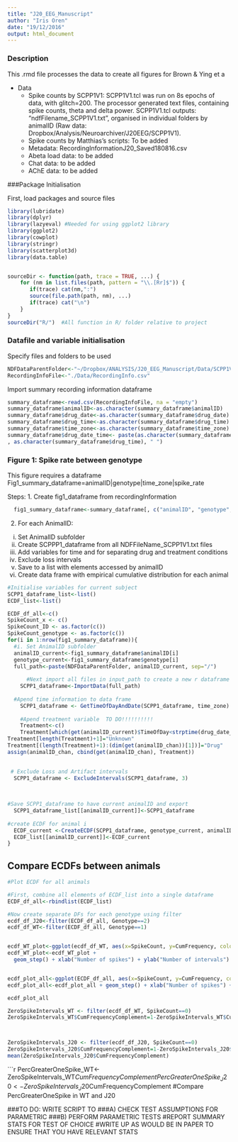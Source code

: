 ```yaml
---
title: "J20_EEG_Manuscript"
author: "Iris Oren"
date: "19/12/2016"
output: html_document
---
```



### Description
This .rmd file processes the data to create all figures for Brown & Ying et a

* Data
  + Spike counts by SCPP1V1: SCPP1V1.tcl was run on 8s epochs of data, with glitch=200. The processor generated text files, containing spike counts, theta and delta power. SCPP1V1.tcl outputs: "ndfFilename_SCPP1V1.txt", organised in individual folders by animalID (Raw data: Dropbox/Analysis/Neuroarchiver/J20EEG/SCPP1V1).
  + Spike counts by Matthias's scripts: To be added
  + Metadata: RecordingInformationJ20_Saved180816.csv
  + Abeta load data: to be added
  + Chat data: to be added
  + AChE data: to be added



###Package Initialisation 

First, load packages and source files
```r
library(lubridate)
library(dplyr)
library(lazyeval) #Needed for using ggplot2 library
library(ggplot2)
library(cowplot)
library(stringr)
library(scatterplot3d)
library(data.table)


sourceDir <- function(path, trace = TRUE, ...) {
    for (nm in list.files(path, pattern = "\\.[Rr]$")) {
       if(trace) cat(nm,":")           
       source(file.path(path, nm), ...)
       if(trace) cat("\n")
    }
}
sourceDir("R/")  #All function in R/ folder relative to project
```
### Datafile and variable initialisation
Specify files and folders to be used
```r
NDFDataParentFolder<-"~/Dropbox/ANALYSIS/J20_EEG_Manuscript/Data/SCPP1V1_TCL"
RecordingInfoFile<-"./Data/RecordingInfo.csv"
```

Import summary recording information dataframe
```r

summary_dataframe<-read.csv(RecordingInfoFile, na = "empty")
summary_dataframe$animalID<-as.character(summary_dataframe$animalID)
summary_dataframe$drug_date<-as.character(summary_dataframe$drug_date)
summary_dataframe$drug_time<-as.character(summary_dataframe$drug_time)
summary_dataframe$time_zone<-as.character(summary_dataframe$time_zone) #Set to "Europe/london" except for animals when clocks changed from GMT-> daylight savings and they stayed on GMT which should be set to "UTC" 
summary_dataframe$drug_date_time<- paste(as.character(summary_dataframe$drug_date)
, as.character(summary_dataframe$drug_time), " ")


```


### Figure 1: Spike rate between genotype

This figure requires a dataframe Fig1_summary_dataframe=animalID|genotype|time_zone|spike_rate

Steps:
1. Create fig1_dataframe from recordingInformation
```r
  fig1_summary_dataframe<-summary_dataframe[, c("animalID", "genotype", "time_zone", "drug_date_time")]
```
  

2. For each AnimalID:
  i. Set AnimalID subfolder
  ii. Create SCPPP1_dataframe from all NDFFileName_SCPP1V1.txt files 
  iii. Add variables for time and for separating drug and treatment conditions
  iv. Exclude loss intervals
  v. Save to a list with elements accessed by animalID
  iv. Create data frame with empirical cumulative distribution for each animal
  
  
```r

#Initialise variables for current subject
SCPP1_dataframe_list<-list()
ECDF_list<-list()

ECDF_df_all<-c()
SpikeCount_x <- c()
SpikeCount_ID <- as.factor(c())
SpikeCount_genotype <- as.factor(c())
for(i in 1:nrow(fig1_summary_dataframe)){
  #i. Set AnimalID subfolder
  animalID_current<-fig1_summary_dataframe$animalID[i]
  genotype_current<-fig1_summary_dataframe$genotype[i]
  full_path<-paste(NDFDataParentFolder, animalID_current, sep="/")
  
      #Next import all files in input_path to create a new r dataframe called             `SCPP1_dataframe'
    SCPP1_dataframe<-ImportData(full_path)
  
  #Apend time information to data frame  
    SCPP1_dataframe <- GetTimeOfDayAndDate(SCPP1_dataframe, time_zone)
  
    #Apend treatment variable  TO DO!!!!!!!!!!
    Treatment<-c()
    Treatment[which(get(animalID_current)$TimeOfDay<strptime(drug_date_time, "%Y-%m-%d %H:%M:%S"))]="Control"
Treatment[length(Treatment)+1]="Unknown"
Treatment[(length(Treatment)+1):(dim(get(animalID_chan))[1])]="Drug"
assign(animalID_chan, cbind(get(animalID_chan), Treatment))
 

 # Exclude Loss and Artifact intervals
  SCPP1_dataframe <- ExcludeIntervals(SCPP1_dataframe, 3)

  
  
#Save SCPP1_dataframe to have current animalID and export
  SCPP1_dataframe_list[[animalID_current]]<-SCPP1_dataframe
  
#create ECDF for animal i
  ECDF_current <-CreateECDF(SCPP1_dataframe, genotype_current, animalID_current)
  ECDF_list[[animalID_current]]<-ECDF_current
}
```

## Compare ECDFs between animals

```r
#Plot ECDF for all animals

#First, combine all elements of ECDF_list into a single dataframe
ECDF_df_all<-rbindlist(ECDF_list)

#Now create separate DFs for each genotype using filter
ecdf_df_J20<-filter(ECDF_df_all, Genotype==2)
ecdf_df_WT<-filter(ECDF_df_all, Genotype==1)


ecdf_WT_plot<-ggplot(ecdf_df_WT, aes(x=SpikeCount, y=CumFrequency, color=AnimalID))
ecdf_WT_plot<-ecdf_WT_plot +
  geom_step() + xlab("Number of spikes") + ylab("Number of intervals")


ecdf_plot_all<-ggplot(ECDF_df_all, aes(x=SpikeCount, y=CumFrequency, color=AnimalID))
ecdf_plot_all<-ecdf_plot_all + geom_step() + xlab("Number of spikes") + ylab("Number of intervals") + facet_wrap(~Genotype)

ecdf_plot_all


```



``` r
ZeroSpikeIntervals_WT <- filter(ecdf_df_WT, SpikeCount==0)
ZeroSpikeIntervals_WT$CumFrequencyComplement=1-ZeroSpikeIntervals_WT$CumFrequency



ZeroSpikeIntervals_J20 <- filter(ecdf_df_J20, SpikeCount==0)
ZeroSpikeIntervals_J20$CumFrequencyComplement=1-ZeroSpikeIntervals_J20$CumFrequency
mean(ZeroSpikeIntervals_J20$CumFrequencyComplement)

```

```r
PercGreaterOneSpike_WT<-ZeroSpikeIntervals_WT$CumFrequencyComplement
PercGreaterOneSpike_J20<-ZeroSpikeIntervals_J20$CumFrequencyComplement
#Compare PercGreaterOneSpike in WT and J20

###TO DO: WRITE SCRIPT TO
###A) CHECK TEST ASSUMPTIONS FOR PARAMETRIC 
###B) PERFORM PARAMETRIC TESTS
#REPORT SUMMARY STATS FOR TEST OF CHOICE
#WRITE UP AS WOULD BE IN PAPER TO ENSURE THAT YOU HAVE RELEVANT STATS

